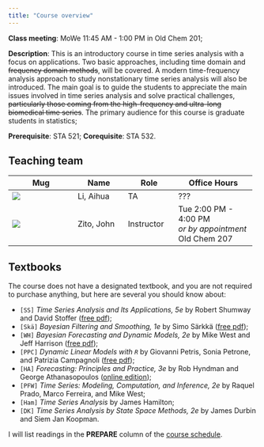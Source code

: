 ```yaml
---
title: "Course overview"
---
```


**Class meeting**: MoWe 11:45 AM - 1:00 PM in Old Chem 201;

**Description**: This is an introductory course in time series analysis with a focus on applications. Two basic approaches, including time domain and ~~frequency domain methods~~, will be covered. A modern time-frequency analysis approach to study nonstationary time series analysis will also be introduced. The main goal is to guide the students to appreciate the main issues involved in time series analysis and solve practical challenges, ~~particularly those coming from the high-frequency and ultra-long biomedical time series~~. The primary audience for this course is graduate students in statistics;

**Prerequisite**: STA 521; **Corequisite**: STA 532.

## Teaching team

+--------------------+---------------+---------------+------------------------+
| Mug                | Name          | Role          | Office Hours           |
+====================+===============+===============+========================+
| ![](al.jpg){.circ} | Li, Aihua     | TA            | ???                    |
+--------------------+---------------+---------------+------------------------+
| ![](jz.jpg){.circ} | Zito, John    | Instructor    | Tue 2:00 PM - 4:00 PM\ |
|                    |               |               | *or by appointment*\   |
|                    |               |               | Old Chem 207           |
+--------------------+---------------+---------------+------------------------+

## Textbooks

The course does not have a designated textbook, and you are not required to purchase anything, but here are several you should know about:

-   `[SS]` *Time Series Analysis and Its Applications, 5e* by Robert Shumway and David Stoffer ([free pdf](https://doi.org/10.1007/978-3-031-70584-7));
-   `[Skä]` *Bayesian Filtering and Smoothing, 1e* by Simo Särkkä ([free pdf](https://users.aalto.fi/~ssarkka/pub/cup_book_online_20131111.pdf));
-   `[WH]` *Bayesian Forecasting and Dynamic Models, 2e* by Mike West and Jeff Harrison ([free pdf](https://doi.org/10.1007/b98971));
-   `[PPC]` *Dynamic Linear Models with `R`* by Giovanni Petris, Sonia Petrone, and Patrizia Campagnoli ([free pdf](https://doi.org/10.1007/b135794));
-   `[HA]` *Forecasting: Principles and Practice, 3e* by Rob Hyndman and George Athanasopoulos ([online edition](https://otexts.com/fpp3/));
-   `[PFW]` *Time Series: Modeling, Computation, and Inference, 2e* by Raquel Prado, Marco Ferreira, and Mike West;
-   `[Ham]` *Time Series Analysis* by James Hamilton;
-   `[DK]` *Time Series Analysis by State Space Methods, 2e* by James Durbin and Siem Jan Koopman.

I will list readings in the **PREPARE** column of the [course schedule](https://sta542-f25.github.io/).

